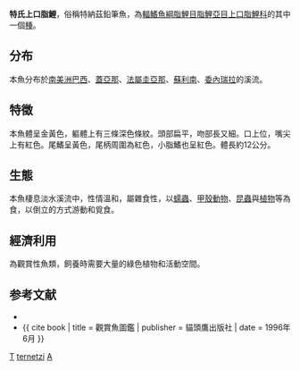 {{Speciesbox
| genus = Anostomus
| species = ternetzi
| authority = [[Fernández-Yépez|Fernández-Yépez]], 1949
| status = NE
| status_system = IUCN3.1
}}
'''特氏上口脂鯉'''，俗稱特納茲鉛筆魚，為[[輻鰭魚綱|輻鰭魚綱]][[脂鯉目|脂鯉目]][[脂鯉亞目|脂鯉亞目]][[上口脂鯉科|上口脂鯉科]]的其中一個[[種|種]]。

==分布==
本魚分布於[[南美洲|南美洲]][[巴西|巴西]]、[[蓋亞那|蓋亞那]]、[[法屬圭亞那|法屬圭亞那]]、[[蘇利南|蘇利南]]、[[委內瑞拉|委內瑞拉]]的溪流。

==特徵==
本魚體呈金黃色，軀體上有三條深色條紋。頭部扁平，吻部長又細。口上位，嘴尖上有紅色。尾鰭呈黃色，尾柄周圍為紅色，小脂鰭也呈紅色。體長約12公分。

==生態==
本魚棲息淡水溪流中，性情溫和，屬雜食性，以[[蠕蟲|蠕蟲]]、[[甲殼動物|甲殼動物]]、[[昆蟲|昆蟲]]與[[植物|植物]]等為食，以倒立的方式游動和覓食。

==經濟利用==
為觀賞性魚類，飼養時需要大量的綠色植物和活動空間。

==参考文献==
{{refbegin}}
*{{FishBase_species|genus=Anostomus|species=ternetzi|year=2011|month=12}}
*{{ cite book | title = 觀賞魚圖鑑 | publisher = 貓頭鷹出版社 | date = 1996年6月 }}
{{refend}}
{{Taxonbar}}

[[Category:觀賞魚|T]]
[[Category:上口脂鯉屬|ternetzi]]
[[Category:1949年描述的魚類|A]]